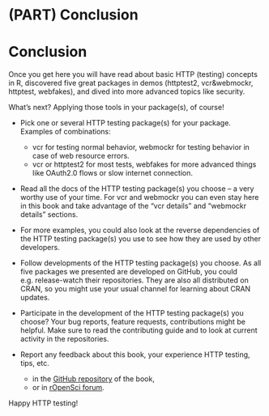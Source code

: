 #  (PART) Conclusion {-}

# Conclusion

Once you get here you will have read about basic HTTP (testing) concepts in R,
discovered five great packages in demos (httptest2, vcr&webmockr, httptest, webfakes), and 
dived into more advanced topics like security.

What's next? Applying those tools in your package(s), of course!

* Pick one or several HTTP testing package(s) for your package. Examples of combinations: 
    * vcr for testing normal behavior, webmockr for testing behavior in case of web resource errors.
    * vcr or httptest2 for most tests, webfakes for more advanced things like OAuth2.0 flows or slow internet connection.
    
* Read all the docs of the HTTP testing package(s) you choose -- a very worthy use of your time. For vcr and webmockr you can even stay here in this book and take advantage of the "vcr details" and "webmockr details" sections.

* For more examples, you could also look at the reverse dependencies of the HTTP testing package(s) you use to see how they are used by other developers.
    
* Follow developments of the HTTP testing package(s) you choose. As all five packages we presented are developed on GitHub, you could e.g. release-watch their repositories. They are also all distributed on CRAN, so you might use your usual channel for learning about CRAN updates.

* Participate in the development of the HTTP testing package(s) you choose? Your bug reports, feature requests, contributions might be helpful. Make sure to read the contributing guide and to look at current activity in the repositories.

* Report any feedback about this book, your experience HTTP testing, tips, etc.
    * in the [GitHub repository](https://github.com/ropensci-books/http-testing) of the book,
    * or in [rOpenSci forum](https://discuss.ropensci.org/).
    
Happy HTTP testing!